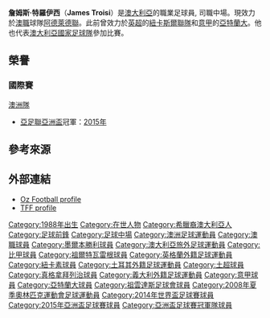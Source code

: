 {{noteta|G1=足球}}{{infobox Football biography
| name           = 詹姆斯·特羅伊西<br>James Troisi
| image          = Chile VS. Australia (17) (cropped).jpg
| image_size     = 220px
| caption        = 
| fullname       = James Troisi
| birth_date     = {{birth date and age|1988|7|3|df=y}}
| birth_place    = {{AUS}}[[阿得雷德|阿得雷德]]
| height         = {{height|m=1.77|precision=0}}<ref>{{Cite web |url=http://www.fifa.com/worldcup/players/player=290605/index.html |title=存档副本 |access-date=2015-04-08 |archive-date=2014-07-21 |archive-url=https://web.archive.org/web/20140721202334/http://www.fifa.com/worldcup/players/player=290605/index.html |dead-url=no }}</ref><ref>{{cite news
| title = 2014 FIFA World Cup Brazil: List of Players
| url = http://www.fifadata.com/document/fwc/2014/pdf/fwc_2014_squadlists.pdf
| publisher = FIFA
| format = PDF
| page = 3
| date = 11 June 2014
| accessdate = 11 June 2014
| archive-date = 2017-08-06
| archive-url = https://web.archive.org/web/20170806141058/http://www.fifadata.com/document/FWC/2014/pdf/FWC_2014_SquadLists.pdf
| dead-url = no
}}</ref>
| position       = [[中場|中場]]、[[前鋒_(足球)|前鋒]]
| currentclub    = [[阿德萊德聯|阿德萊德聯]]
| clubnumber     = 10
| youthyears1    = 1999–2001 |youthclubs1 = {{le|西托列斯比卡拉足球俱樂部|West Torrens Birkalla SC|西托列斯比卡拉}}
| youthyears2    = 2001–2005 |youthclubs2 = {{le|阿德萊德市足球俱樂部|Adelaide City FC|阿德萊德市}}
| youthyears3    = 2005–2007 |youthclubs3 = [[纽卡斯尔联足球俱乐部|紐卡索聯]]
| years1         = 2007–2008 |caps1 = 0  |goals1 = 0  |clubs1 = [[纽卡斯尔联足球俱乐部|紐卡索聯]]
| years2         = 2008–2009 |caps2 = 29 |goals2 = 6  |clubs2 = [[真格拿拜列治體育會|真格拿拜列治]]
| years3         = 2009–2012 |caps3 = 64 |goals3 = 10 |clubs3 = [[卡塞利體育|卡塞利體育]]
| years4         = 2012–2014 |caps4 = 6  |goals4 = 0  |clubs4 = [[亞特蘭大足球俱樂部|亞特蘭大]] 
| years5         = 2013–2014 |caps5 = 29 |goals5 = 12 |clubs5 = → [[墨爾本勝利|墨爾本勝利]]
| years6         = 2014–2016 |caps6 = 0  |goals6 = 0  |clubs6 = [[尤文圖斯足球俱樂部|尤文圖斯]]
| years7         = 2014–2015 |caps7 = 20 |goals7 = 5  |clubs7 = → [[聚尔特瓦勒海姆体育俱乐部|華雷根]]
| years8         = 2015–2016 |caps8 = 8  |goals8 = 0  |clubs8 = → [[伊蒂哈德足球俱乐部|伊蒂哈德]]
| years9         = 2016     |caps9 = 3  |goals9 = 0  |clubs9 = [[辽宁宏运足球俱乐部|辽宁宏运]]
| years10         = 2016–2019 |caps10 = 76  |goals10 = 5  |clubs10 = [[墨爾本勝利|墨爾本勝利]]
| years11         = 2019– |caps11 = 1  |goals11 = 0  |clubs11 = [[阿德萊德聯|阿德萊德聯]]
| nationalyears1 = 2007–2008 |nationalteam1 = {{le|澳洲20歲以下足球代表隊|Australia national under-23 soccer team|澳洲 U-23}} |nationalcaps1 = 13 |nationalgoals1 = 2
| nationalyears2 = 2008–     |nationalteam2 = [[澳洲國家足球隊|澳洲]]                |nationalcaps2 = 37 |nationalgoals2 = 5
| pcupdate       = 2019年10月26日
| ntupdate       = 2018年3月27日
}}

'''詹姆斯·特羅伊西'''（'''James Troisi'''）是[[澳大利亞|澳大利亞]]的職業足球員, 司職中場。現效力於[[澳職|澳職]]球隊[[阿德萊德聯|阿德萊德聯]]。此前曾效力於[[英超|英超]]的[[紐卡斯爾聯隊|紐卡斯爾聯隊]]和[[意甲|意甲]]的[[亞特蘭大足球俱樂部|亞特蘭大]]。他也代表[[澳大利亞國家足球隊|澳大利亞國家足球隊]]參加比賽。

==榮譽==
===國際賽===
;[[澳洲國家足球隊|澳洲隊]]
* [[亞足聯亞洲盃|亞足聯亞洲盃]]冠軍：[[2015年亞洲盃足球賽|2015年]]

==參考來源==
{{reflist}}

==外部連結==
*[http://www.ozfootball.net/ark/Players/T/TR.html#TroisiJames Oz Football profile] {{Wayback|url=http://www.ozfootball.net/ark/Players/T/TR.html#TroisiJames |date=20110723233007 }}
*[http://www.tff.org/Default.aspx?pageId=526&kisiId=1174065 TFF profile] {{Wayback|url=http://www.tff.org/Default.aspx?pageId=526&kisiId=1174065 |date=20170313044903 }}

{{2014年世界杯足球赛澳大利亚参赛名单}}
{{2015年亚洲杯足球赛澳大利亚参赛名单}}
{{2017年洲際國家盃澳洲參賽名單}}
{{2016年中超分类名单辽宁}}

{{DEFAULTSORT:Troisi, James}}
[[Category:1988年出生|Category:1988年出生]]
[[Category:在世人物|Category:在世人物]]
[[Category:希臘裔澳大利亞人|Category:希臘裔澳大利亞人]]
[[Category:足球前鋒|Category:足球前鋒]]
[[Category:足球中場|Category:足球中場]]
[[Category:澳洲足球運動員|Category:澳洲足球運動員]]
[[Category:澳職球員|Category:澳職球員]]
[[Category:墨爾本勝利球員|Category:墨爾本勝利球員]]
[[Category:澳大利亞旅外足球運動員|Category:澳大利亞旅外足球運動員]]
[[Category:比甲球員|Category:比甲球員]]
[[Category:祖爾特瓦雷根球員|Category:祖爾特瓦雷根球員]]
[[Category:英格蘭外籍足球運動員|Category:英格蘭外籍足球運動員]]
[[Category:紐卡素球員|Category:紐卡素球員]]
[[Category:土耳其外籍足球運動員|Category:土耳其外籍足球運動員]]
[[Category:土超球員|Category:土超球員]]
[[Category:真格拿拜列治球員|Category:真格拿拜列治球員]]
[[Category:義大利外籍足球運動員|Category:義大利外籍足球運動員]]
[[Category:意甲球員|Category:意甲球員]]
[[Category:亞特蘭大球員|Category:亞特蘭大球員]]
[[Category:祖雲達斯足球會球員|Category:祖雲達斯足球會球員]]
[[Category:2008年夏季奧林匹克運動會足球運動員|Category:2008年夏季奧林匹克運動會足球運動員]]
[[Category:2014年世界盃足球賽球員|Category:2014年世界盃足球賽球員]]
[[Category:2015年亞洲盃足球賽球員|Category:2015年亞洲盃足球賽球員]]
[[Category:亞洲盃足球賽冠軍隊球員|Category:亞洲盃足球賽冠軍隊球員]]